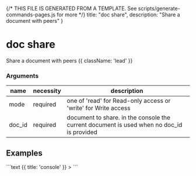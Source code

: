 {/* THIS FILE IS GENERATED FROM A TEMPLATE. See scripts/generate-commands-pages.js for more */}
    title: "doc share",
    description: "Share a document with peers"
}

<div className='not-prose mb-5'>
    <Breadcrumbs pages={[
        { name: 'Commands', href: '/docs/commands', current: false },
        { name: 'doc share', href: '/docs/commands/doc-share', current: true },
    ]} />
</div>

# doc share

Share a document with peers {{ className: 'lead' }}


### Arguments

| name | necessity | description |
| ---- | --------- | ----------- |
| mode  | required | one of &#39;read&#39; for Read-only access or &#39;write&#39; for Write access |
| doc_id  | required | document to share. in the console the current document is used when no doc_id is provided |



## Examples

<CodeGroup title="doc share">
```text {{ title: 'console' }}
> 
```


</CodeGroup>
